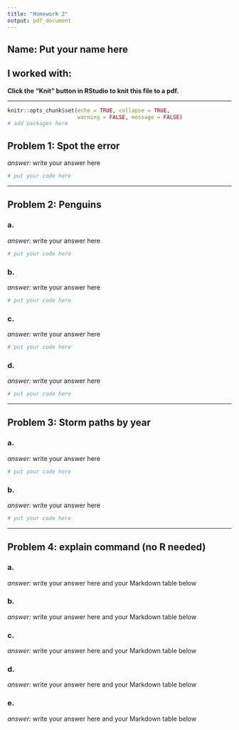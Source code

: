 ```yaml
---
title: "Homework 2"
output: pdf_document
---
```


## Name: Put your name here

## I worked with: 

**Click the "Knit" button in RStudio to knit this file to a pdf.**

--------------------------------------------

```r
knitr::opts_chunk$set(echo = TRUE, collapse = TRUE, 
                      warning = FALSE, message = FALSE)
# add packages here 
```



## Problem 1: Spot the error

*answer:* write your answer here

```r
# put your code here
```


----------------------------------

## Problem 2: Penguins

### a. 

*answer:* write your answer here

```r
# put your code here
```

### b. 

*answer:* write your answer here

```r
# put your code here
```

### c. 

*answer:* write your answer here

```r
# put your code here
```


### d. 

*answer:* write your answer here

```r
# put your code here
```

----------------------------------

## Problem 3: Storm paths by year

### a. 

*answer:* write your answer here

```r
# put your code here
```


### b. 

*answer:* write your answer here

```r
# put your code here
```



-------------------------

## Problem 4:  explain command (no R needed)


### a. 

*answer:* write your answer here and your Markdown table below

### b. 

*answer:* write your answer here and your Markdown table below

### c. 

*answer:* write your answer here and your Markdown table below

### d. 

*answer:* write your answer here and your Markdown table below

### e. 

*answer:* write your answer here and your Markdown table below



